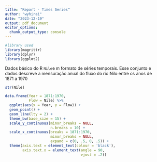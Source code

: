 ```yaml
---
title: "Report - Times Series"
author: "wyhirai"
date: "2023-12-19"
output: pdf_document
editor_options: 
  chunk_output_type: console
---
```


```r
#library used
library(magrittr)
library(dplyr)
library(ggplot2)
```

Dados básico do R `Nile`e m formato de séries temporais. Esse conjunto e dados descreve a mensuração anual do fluxo do rio Nilo entre os anos de 1871 a 1970

```r
str(Nile)
```

```r
data.frame(Year = 1871:1970,
           Flow = Nile) %>% 
  ggplot(aes(x = Year, y = Flow)) +
  geom_point() +
  geom_line(lty = 2) +
  theme_bw(base_size = 15) +
  scale_y_continuous(minor_breaks = NULL,
                     n.breaks = 10) +
  scale_x_continuous(breaks = 1871:1970,
                     minor_breaks = NULL,
                     expand = c(0, .5, 0, .5)) +
  theme(axis.text = element_text(colour = 'black'),
        axis.text.x = element_text(angle = 90,
                                   vjust = .2))
```
